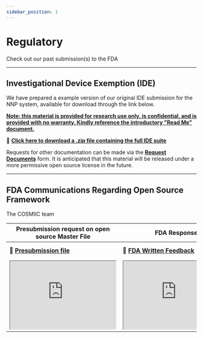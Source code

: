 ```yaml
---
sidebar_position: 1
---
```


# Regulatory

Check out our past submission(s) to the FDA

---

## Investigational Device Exemption (IDE)

We have prepared a example version of our original IDE submission for the NNP system, available for download through the link below.

**<ins>Note: this material is provided for research use only, is confidential, and is provided with no warranty. Kindly reference the introductory "Read Me" document.</ins>**
<p></p>

:file_folder: **[Click here to download a .zip file containing the full IDE suite](../static/NNP_IDE_OS.zip)**

Requests for other documentation can be made via the **[Request Documents](https://cosmiic.atlassian.net/servicedesk/customer/portal/1/group/1/create/19)** form. It is anticipated that this material will be released under a more permissive open source license in the future.

---

## FDA Communications Regarding Open Source Framework

The COSMIIC team 

| Presubmission request on open source Master File | FDA Response | Meeting Minutes |
| ---- | ---- | ---- |
| :file_folder: **[Presubmission file](./img/001_COSMIIC-Master-File-Presubmission.pdf)** | :file_folder: **[FDA Written Feedback](./img/Q240410-Notification-EMFB.pdf)** | :file_folder: **[Meeting minutes from presubmission meeting](./img/Q240410-A001-MeetingMinutes-FDARevisions-REVS.pdf)** |
| <div class= 'pdf-viewer-table'><iframe src="https://drive.google.com/file/d/1LyQfXmlb61kMYuWEpQR7XX6UBTYk5MlL/preview" width="280" height="180" allow="autoplay"></iframe></div> | <div class= 'pdf-viewer-table'><iframe src="https://drive.google.com/file/d/1LUcy-Nf6F4AKNXYkgUjElBnf4xpKMw65/preview" width="280" height="180" allow="autoplay"></iframe></div> | <div class= 'pdf-viewer-table'><iframe src="https://drive.google.com/file/d/1Jw4CgVsfbYveUhk3fR7hATRgn4K7IWkS/preview" width="280" height="180" allow="autoplay"></iframe></div> |
